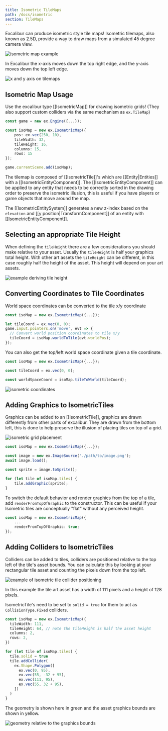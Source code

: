 ```yaml
---
title: Isometric TileMaps
path: /docs/isometric
section: TileMaps
---
```


Excalibur can produce isometric style tile maps! Isometric tilemaps, also known as 2.5D, provide a way to draw maps from a simulated 45 degree camera view.

![isometric map example](isometric-example.png)

In Excalibur the x-axis moves down the top right edge, and the y-axis moves down the top left edge.

![x and y axis on tilemaps](axis.png)

## Isometric Map Usage

Use the excalibur type [[IsometricMap]] for drawing isometric grids! (They also support custom colliders via the same mechanism as `ex.TileMap`)

```typescript
const game = new ex.Engine({...});

const isoMap = new ex.IsometricMap({
    pos: ex.vec(250, 10),
    tileWidth: 32,
    tileHeight: 16,
    columns: 15,
    rows: 15
});

game.currentScene.add(isoMap);

```

The tilemap is composed of [[IsometricTile]]'s which are [[Entity|Entities]] with a [[IsometricEntityComponent]]. The [[IsometricEntityComponent]] can be applied to any entity that needs to be correctly sorted in the drawing order to preserve the isometric illusion, this is useful if you have players or game objects that move around the map.

The [[IsometricEntitySystem]] generates a new z-index based on the `elevation` and [[y position|TransformComponent]] of an entity with [[IsometricEntityComponent]].

## Selecting an appropriate Tile Height

When defining the `tileHeight` there are a few considerations you should make relative to your asset. Usually the `tileHeight` is half your graphics total height. With other art assets the `tileHeight` can be different, in this case roughly half the height of the asset. This height will depend on your art assets.

![example deriving tile height](tileheight.png)

## Converting Coordinates to Tile Coordinates

World space coordinates can be converted to the tile x/y coordinate

```typescript
const isoMap = new ex.IsometricMap({...});

let tileCoord = ex.vec(0, 0);
game.input.pointers.on('move', evt => {
  // Convert world position coordinates to tile x/y
  tileCoord = isoMap.worldToTile(evt.worldPos);
});

```

You can also get the top/left world space coordinate given a tile coordinate.

```typescript
const isoMap = new ex.IsometricMap({...});

const tileCoord = ex.vec(0, 0);

const worldSpaceCoord = isoMap.tileToWorld(tileCoord);
```

![isometric coordinates](isometric-rotation.png)

## Adding Graphics to IsometricTiles

Graphics can be added to an [[IsometricTile]], graphics are drawn differently from other parts of excalibur. They are drawn from the bottom left, this is done to help preserve the illusion of placing tiles on top of a grid.

![isometric grid placement](grid.png)

```typescript
const isoMap = new ex.IsometricMap({...});

const image = new ex.ImageSource('./path/to/image.png');
await image.load();

const sprite = image.toSprite();

for (let tile of isoMap.tiles) {
    tile.addGraphic(sprite);
}
```

To switch the default behavior and render graphics from the top of a tile, add `renderFromTopOfGraphic` to the constructor. This can be useful if your Isometric tiles are conceptually "flat" without any perceived height.

```typescript
const isoMap = new ex.IsometricMap({
    ...
    renderFromTopOfGraphic: true;
});
```

## Adding Colliders to IsometricTiles

Colliders can be added to tiles, colliders are positioned relative to the top left of the tile's asset bounds. You can calculate this by looking at your rectangular tile asset and counting the pixels down from the top left.

![example of isometric tile collider positioning](tile-collider.png)

In this example the tile art asset has a width of 111 pixels and a height of 128 pixels.

<Note variant="warning">

IsometricTile's need to be set to `solid = true` for them to act as `CollisionType.Fixed` colliders.

</Note>

```typescript
const isoMap = new ex.IsometricMap({
  tileWidth: 111,
  tileHeight: 64, // note the tileHeight is half the asset height
  columns: 2,
  rows: 2,
})

for (let tile of isoMap.tiles) {
  tile.solid = true
  tile.addCollider(
    ex.Shape.Polygon([
      ex.vec(0, 95),
      ex.vec(55, -32 + 95),
      ex.vec(111, 95),
      ex.vec(55, 32 + 95),
    ])
  )
}
```

The geometry is shown here in green and the asset graphics bounds are shown in yellow.

![geometry relative to the graphics bounds](colliders.png)
